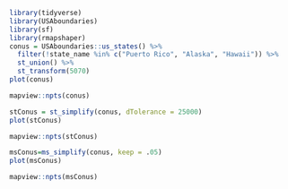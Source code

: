 ```r
library(tidyverse)
library(USAboundaries)
library(sf)
library(rmapshaper)
conus = USAboundaries::us_states() %>%
  filter(!state_name %in% c("Puerto Rico", "Alaska", "Hawaii")) %>% 
  st_union() %>% 
  st_transform(5070)
plot(conus)
```


```r
mapview::npts(conus)
```


```r
stConus = st_simplify(conus, dTolerance = 25000)
plot(stConus)
```


```r
mapview::npts(stConus)
```

```r
msConus=ms_simplify(conus, keep = .05)
plot(msConus)
```


```r
mapview::npts(msConus)
```
